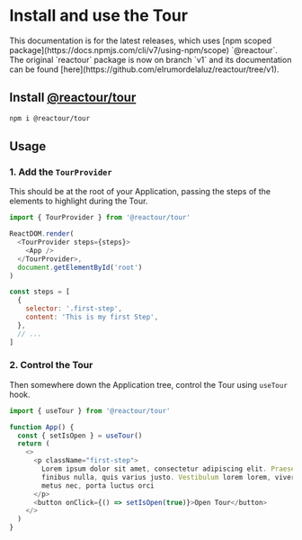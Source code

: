 # Install and use the Tour


<Callout type="warning">
  This documentation is for the latest releases, which uses [npm scoped
  package](https://docs.npmjs.com/cli/v7/using-npm/scope) `@reactour`. The
  original `reactour` package is now on branch `v1` and its documentation can be
  found [here](https://github.com/elrumordelaluz/reactour/tree/v1).
</Callout>

## Install [@reactour/tour](https://www.npmjs.com/package/@reactour/tour)

```sh npm2yarn
npm i @reactour/tour
```

## Usage


<Steps>

### 1. Add the `TourProvider`

This should be at the root of your Application, passing the steps of the elements to highlight during the Tour.

```js
import { TourProvider } from '@reactour/tour'

ReactDOM.render(
  <TourProvider steps={steps}>
    <App />
  </TourProvider>,
  document.getElementById('root')
)

const steps = [
  {
    selector: '.first-step',
    content: 'This is my first Step',
  },
  // ...
]
```

### 2. Control the Tour

Then somewhere down the Application tree, control the Tour using `useTour` hook.

```js
import { useTour } from '@reactour/tour'

function App() {
  const { setIsOpen } = useTour()
  return (
    <>
      <p className="first-step">
        Lorem ipsum dolor sit amet, consectetur adipiscing elit. Praesent at
        finibus nulla, quis varius justo. Vestibulum lorem lorem, viverra porta
        metus nec, porta luctus orci
      </p>
      <button onClick={() => setIsOpen(true)}>Open Tour</button>
    </>
  )
}
```

</Steps>


<Cards num={3}>
  <Cards.Card arrow title="Read the full Tour props" href="/tour" />
</Cards>
